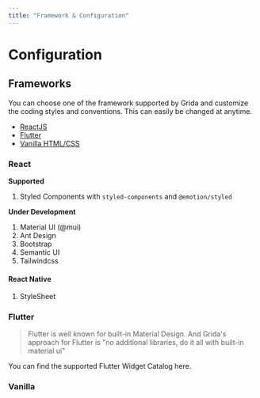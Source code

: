 ```yaml
---
title: "Framework & Configuration"
---
```


# Configuration

## Frameworks

You can choose one of the framework supported by Grida and customize the coding styles and conventions.
This can easily be changed at anytime.

- [ReactJS](#react)
- [Flutter](#flutter)
- [Vanilla HTML/CSS](#vanilla)

### React

**Supported**

1.  Styled Components with `styled-components` and `@emotion/styled`

**Under Development**

1.  Material UI (@mui)
1.  Ant Design
1.  Bootstrap
1.  Semantic UI
1.  Tailwindcss

#### React Native

1. StyleSheet

### Flutter

> Flutter is well known for built-in Material Design. And Grida's approach for Flutter is "no additional libraries, do it all with built-in material ui"

You can find the supported Flutter Widget Catalog here.

### Vanilla
